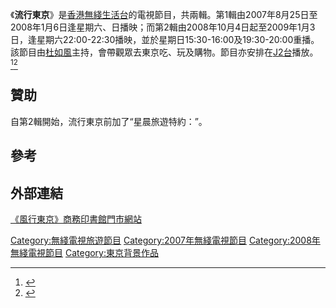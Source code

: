 {{影集資訊
| 名稱 = 流行東京
| 類型 = 旅遊節目
| 導演 = [[張凱銘|張凱銘]]
| 主持 = [[杜如風|杜如風]]
| 地區 = {{HK}}
| 語言 = [[粵語|粵語]]
| 集數 = 第1輯：40集<br>第2輯：14集
| 輯數 = 2輯
| 監製 = [[張洪翅|張洪翅]]
| 共同製片人 = [[杜如風|杜如風]]
| 外景 = {{JPN}}[[東京|東京]]
| 每集長 = 30分鐘（不計算廣告約有25分鐘）
| 頻道 = [[無綫生活台|無綫生活台]]、[[J2台|J2台]]
| 電視臺 = [[無綫收費電視|無綫收費電視]]、[[J2台|J2台]]
| 視頻制式 = [[576i|576i]] [[16:9|16:9]]
| 音頻制式 = 立体声
| 首播國家 = {{HKG}}
| 首播地區 = {{HK}}
| 開始 = 第1輯：2007年8月25日<br>第2輯：2008年10月4日
| 結束 = 2009年1月3日
| imdb_id = 
| tv_com_id = 
| 早於 = 
| 相關 = [[流行首爾|流行首爾]]<br>[[東京攻略_(無綫電視節目)|東京攻略]]+新年番外篇<br>[[関西攻略|関西攻略]]<br>[[関西攻略弐|関西攻略弐]]<br>[[九州攻略|九州攻略]]<br>[[関西攻略#関西攻略の新年番外篇|関西攻略の新年番外篇]]<BR>[[北海道攻略|北海道攻略]]<br>[[昇龍道攻略|昇龍道攻略]]
| 官方網站 = http://www.tvbpayvision.com/index.php
}}
《'''流行東京'''》是[[香港|香港]][[無綫生活台|無綫生活台]]的電視節目，共兩輯。第1輯由2007年8月25日至2008年1月6日逢星期六、日播映；而第2輯由2008年10月4日起至2009年1月3日，逢星期六22:00-22:30播映，並於星期日15:30-16:00及19:30-20:00重播。該節目由[[杜如風|杜如風]]主持，會帶觀眾去東京吃、玩及購物。節目亦安排在[[J2台|J2台]]播放。<REF>
{{Cite web |url=https://www.nmplus.hk/lifestyle/eat_and_play/%e6%9d%9c%e5%a6%82%e9%a2%a8%e6%9d%b1%e4%ba%ac%e6%94%bb%e7%95%a5-%e6%8e%a8%e4%bb%8b%e6%9d%b1%e4%ba%ac10%e5%a4%a7%e9%a3%9f%e5%ba%97/ |title=【繼續跟「風」】杜如風《東京攻略》x《流行東京》x《風行全世界III東京》10大食店 |access-date=2018-05-07 |archive-date=2018-06-28 |archive-url=https://web.archive.org/web/20180628233355/https://www.nmplus.hk/lifestyle/eat_and_play/%e6%9d%9c%e5%a6%82%e9%a2%a8%e6%9d%b1%e4%ba%ac%e6%94%bb%e7%95%a5-%e6%8e%a8%e4%bb%8b%e6%9d%b1%e4%ba%ac10%e5%a4%a7%e9%a3%9f%e5%ba%97/ |dead-url=no }}
</REF><REF>
{{Cite web |url=https://hk.entertainment.appledaily.com/entertainment/daily/article/20150329/19093748 |title=【七筆思議】風人院：風行急症室 |access-date=2018-05-07 |archive-date=2018-06-28 |archive-url=https://web.archive.org/web/20180628182125/https://hk.entertainment.appledaily.com/entertainment/daily/article/20150329/19093748 |dead-url=no }}
</REF>

==贊助==
自第2輯開始，流行東京前加了“星晨旅遊特約：”。

==參考==
{{REFLIST}}

==外部連結==
[https://www.cp1897.com.hk/books_authors.php?display_type=details&page=1&number_per_page=15&sort_type=pudate_new&authors_code=04541820&keywords=%E6%9D%9C%E5%A6%82%E9%A2%A8   《風行東京》商務印書館門市網站]
{{HK-tv-stub}}
[[Category:無綫電視旅遊節目|Category:無綫電視旅遊節目]]
[[Category:2007年無綫電視節目|Category:2007年無綫電視節目]]
[[Category:2008年無綫電視節目|Category:2008年無綫電視節目]]
[[Category:東京背景作品|Category:東京背景作品]]